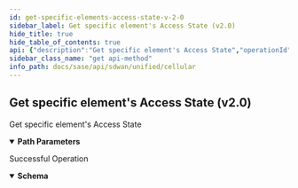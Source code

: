 ```yaml
---
id: get-specific-elements-access-state-v-2-0
sidebar_label: Get specific element's Access State (v2.0)
hide_title: true
hide_table_of_contents: true
api: {"description":"Get specific element's Access State","operationId":"get-sdwan-v2.0-api-elements-element_id-elementaccessstates","parameters":[{"description":"element Id","in":"path","name":"element_id","required":true,"schema":{"description":"Element Id","type":"string"}}],"responses":{"200":{"content":{"application/json":{"schema":{"properties":{"element_id":{"description":"Element Id","type":"string"},"id":{"description":"Id","type":"string"},"otpkey_version":{"description":"Otpkey Version","format":"int32","type":"integer"}}}}},"description":"Successful Operation"}},"tags":["Cellular"],"method":"get","path":"/sdwan/v2.0/api/elements/{element_id}/elementaccessstates","servers":[{"url":"/"}],"info":{"contact":{},"description":"List of APIs used to manage the cellular device, services, APN profiles, and modules.","title":"Cellular","version":"Latest"},"postman":{"name":"Get specific element's Access State (v2.0)","description":{"content":"Get specific element's Access State","type":"text/plain"},"url":{"path":["sdwan","v2.0","api","elements",":element_id","elementaccessstates"],"host":["{{baseUrl}}"],"query":[],"variable":[{"disabled":false,"description":{"content":"(Required) element Id","type":"text/plain"},"type":"any","value":"","key":"element_id"}]},"header":[{"key":"Accept","value":"application/json"}],"method":"GET"}}
sidebar_class_name: "get api-method"
info_path: docs/sase/api/sdwan/unified/cellular
---
```



## Get specific element&#39;s Access State (v2.0)



Get specific element&#39;s Access State

<details style={{"marginBottom":"1rem"}} data-collapsed={false} open={true}><summary style={{}}><strong>Path Parameters</strong></summary><div><ul><ParamsItem className={"paramsItem"} param={{"description":"element Id","in":"path","name":"element_id","required":true,"schema":{"description":"Element Id","type":"string"}}}></ParamsItem></ul></div></details><div><ApiTabs><TabItem label={"200"} value={"200"}><div>

Successful Operation

</div><div><details style={{}} data-collapsed={false} open={true}><summary style={{"textAlign":"left"}}><strong>Schema</strong></summary><div style={{"textAlign":"left","marginLeft":"1rem"}}></div><ul style={{"marginLeft":"1rem"}}><SchemaItem collapsible={false} name={"element_id"} required={false} schemaDescription={"Element Id"} schemaName={"string"} qualifierMessage={undefined}></SchemaItem><SchemaItem collapsible={false} name={"id"} required={false} schemaDescription={"Id"} schemaName={"string"} qualifierMessage={undefined}></SchemaItem><SchemaItem collapsible={false} name={"otpkey_version"} required={false} schemaDescription={"Otpkey Version"} schemaName={"int32"} qualifierMessage={undefined}></SchemaItem></ul></details></div></TabItem></ApiTabs></div>
      